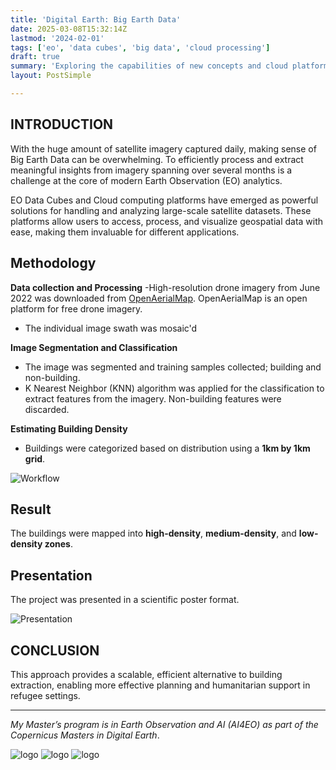```yaml
---
title: 'Digital Earth: Big Earth Data'
date: 2025-03-08T15:32:14Z
lastmod: '2024-02-01'
tags: ['eo', 'data cubes', 'big data', 'cloud processing']
draft: true
summary: 'Exploring the capabilities of new concepts and cloud platforms for big earth data analytics'
layout: PostSimple

---
```

## INTRODUCTION

With the huge amount of satellite imagery captured daily, making sense of Big Earth Data can be overwhelming. To efficiently process and extract
meaningful insights from imagery spanning over several months is a challenge at the core of modern Earth Observation (EO) analytics.

EO Data Cubes and Cloud computing platforms have emerged as powerful solutions for handling and analyzing large-scale satellite datasets. These platforms 
allow users to access, process, and visualize geospatial data with ease, making them invaluable for different applications.

## Methodology

**Data collection and Processing**
-High-resolution drone imagery from June 2022 was downloaded from [OpenAerialMap](https://openaerialmap.org). OpenAerialMap is an open platform 
for free drone imagery.
- The individual image swath was mosaic'd

**Image Segmentation and Classification**
- The image was segmented and training samples collected; building and non-building.
- K Nearest Neighbor (KNN) algorithm was applied for the classification to extract features from the imagery. Non-building features were discarded.

**Estimating Building Density**
- Buildings were categorized based on distribution using a **1km by 1km grid**.

<Image alt="Workflow" src="/static/images/Kakuma/Workflow.jpeg" width={1200} height={800} />

## Result
The buildings were mapped into **high-density**, **medium-density**, and **low-density zones**.

## Presentation 

The project was presented in a scientific poster format.

<Image alt="Presentation" src="/static/images/Kakuma/Paper.jpeg" width={1200} height={800} />


## CONCLUSION

This approach provides a scalable, efficient alternative to building extraction, enabling 
more effective planning and humanitarian support in refugee settings.

---
_My Master’s program is in Earth Observation and AI (AI4EO) as part of the Copernicus Masters in Digital Earth_.

<div style={{ display: 'flex', gap: '10px' }}>
  <Image alt="logo" src="/static/images/Logo/EU.jpg" width={200} height={100} />
  <Image alt="logo" src="/static/images/Logo/PLUS.jpg" width={200} height={100} />
  <Image alt="logo" src="/static/images/Logo/UBS.jpeg" width={200} height={100} />
</div>